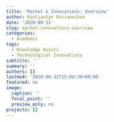 ```yaml
---
title: 'Market & Innovations: Overview'
author: Kostiantyn Ovsiannikov
date: '2020-08-31'
slug: market-innovations-overview
categories:
  - Academic
tags:
  - Knowledge Assets
  - Technological Innovations
subtitle: ''
summary: ''
authors: []
lastmod: '2020-08-31T15:04:30+09:00'
featured: no
image:
  caption: ''
  focal_point: ''
  preview_only: no
projects: []
---
```


